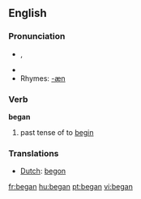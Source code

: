 ==English==

{{rank|since|use|used|252|began|thy|less|till}}

=== Pronunciation ===
*{{IPA|/bI'gæn/}}, {{SAMPA|/bI"g{n/}}
*{{audio|en-us-began.ogg|Audio (US)}}
*Rhymes: [[Rhymes:English:-æn|-æn]]

=== Verb ===
'''began'''
# past tense of to [[begin]]



=== Translations ===
*[[Dutch]]: [[begon]]

[[fr:began]]
[[hu:began]]
[[pt:began]]
[[vi:began]]